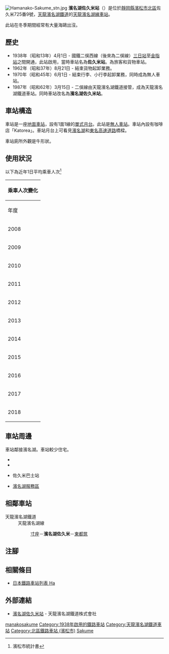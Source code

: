 {{NoteTA
|T=zh-hans:滨名湖佐久米站;zh-hk:濱名湖佐久米站;zh-tw:濱名湖佐久米車站;
|1=zh-hans:滨名湖佐久米站;zh-hk:濱名湖佐久米站;zh-tw:濱名湖佐久米車站;
|2=zh-hans:筑;zh-hk:筑;zh-tw:筑;
}}
{{Infobox station
|公司色 = #4D7F54
|站名 = 濱名湖佐久米*
|圖片 = HamanakoSakume Station.jpg
|圖片說明 = 車站大樓
|日文原名 = 浜名湖佐久米
|平假名 = はまなこさくめ
|羅馬拼音 = HAMANAKOSAKUME
|副站名 = 
|電報略號 = クメ
|所在地 = {{JPN}}[[靜岡縣|靜岡縣]][[濱松市|濱松市]][[北區_(濱松市)|北區]]{{Translink|ja|三ヶ日|三日|三日町}}佐久米725番9號
|座標 = {{coord|34|47|21|N|137|35|58|E|type:railwaystation_region:JP-24|display=inline,title}}
|車站構造 = [[地面車站|地面車站]]
|月台配置 = 1面1線
|啟用年月日 = 1938年（昭和13年）4月1日
|廢站年月日 = 
|乘客人數 = 19
|上下車人次 = 
|統計年度 = 2018
|轉車 = 
|全寬備註 = [[無人車站|無人車站]]<br>* 在1987年前，車站曾經名為佐久米站。
|adjacent = {{Adjacent stations|system=	天龍濱名湖鐵道|line=天龍濱名湖線|left=寸座|right=東都筑|note-left=1.3km|note-mid=距離[[掛川站|掛川]]50.7km|note-right=1.2km}}
}}
[[File:Hamanako-Sakume_stn.jpg|thumb]]
'''濱名湖佐久米站'''（{{jpn|j=浜名湖佐久米駅|hg=はまなこさくめえき|rm=Hamanakosakume eki|f=y}}）是位於[[靜岡縣|靜岡縣]][[濱松市|濱松市]][[北區_(濱松市)|北區]]{{Translink|ja|三ヶ日|三日|三日町}}佐久米725番9號，[[天龍濱名湖鐵道|天龍濱名湖鐵道]]的[[天龍濱名湖線|天龍濱名湖線]][[鐵路車站|車站]]。

此站在冬季期間經常有大量海鷗出沒。

== 歷史 ==
* 1938年（昭和13年）4月1日 - 國鐵二俁西線（後來為二俁線）[[三日站|三日站]]至[[金指站|金指站]]之間開通，此站啟用，當時車站名為'''佐久米站'''。為旅客和貨物車站。
* 1962年（昭和37年）8月21日 - 結束貨物起卸業務。
* 1970年（昭和45年）6月1日 - 結束行李、小行李起卸業務，同時成為無人車站。
* 1987年（昭和62年）3月15日 - 二俁線由天龍濱名湖鐵道接管，成為天龍濱名湖鐵道車站。同時車站改名為'''濱名湖佐久米站'''。

== 車站構造 ==
車站是一座[[地面車站|地面車站]]，設有1面1線的[[單式月台|單式月台]]。此站是[[無人車站|無人車站]]。車站內設有咖啡店「Katorea」。車站月台上可看見[[濱名湖|濱名湖]]和[[東名高速道路|東名高速道路]]橋樑。

車站廁所外觀是牛形狀。

== 使用狀況 ==
以下為近年1日平均乘車人次<ref>濱松市統計書</ref>

{| class="wikitable" style="margin: 1em 0.2em; text-align: center; font-size: 90%;"
|- style="background: #ddd;"
!colspan="2"|乘車人次變化
|-
!年度
!一日平均<br>乘車人次
|-
|2008
|24
|-
|2009
|21
|-
|2010
|20
|-
|2011
|30
|-
|2012
|30
|-
|2013
|19
|-
|2014
|20
|-
|2015
|29
|-
|2016
|25
|-
|2017
|19
|-
|2018
|19
|}
== 車站周邊 ==
車站鄰接濱名湖。車站較少住宅。
* {{Translink|ja|国道362号|國道362號}}
* {{Translink|ja|東名ハイウエイバス|東名公路巴士|東名}}{{Translink|ja|浜名湖バスストップ|濱名湖巴士站}}
* {{Translink|ja|遠鉄バス|遠鐵巴士}}佐久米巴士站
* [[濱名湖服務區|濱名湖服務區]]

== 相鄰車站 ==
; 天龍濱名湖鐵道
: 天龍濱名湖線
:: [[寸座站|寸座]]－'''濱名湖佐久米'''－[[東都筑站|東都筑]]
== 注腳 ==
{{Reflist}}
== 相關條目 ==
* [[日本鐵路車站列表_Ha|日本鐵路車站列表 Ha]]
== 外部連結 ==
* [https://www.tenhama.co.jp/about/station/sakume/ 濱名湖佐久米站] {{Wayback|url=https://www.tenhama.co.jp/about/station/sakume/ |date=20210126062640 }}{{ja icon}} - 天龍濱名湖鐵道株式會社
{{DEFAULTSORT:Hamanako-Sakume}}
{{天龍濱名湖線}}
[[Category:日本鐵路車站_Ha|manakosakume]]
[[Category:1938年啟用的鐵路車站|Category:1938年啟用的鐵路車站]]
[[Category:天龍濱名湖鐵道車站|Category:天龍濱名湖鐵道車站]]
[[Category:北區鐵路車站_(濱松市)|Category:北區鐵路車站 (濱松市)]]
[[Category:日本國有鐵道廢站|Sakume]]